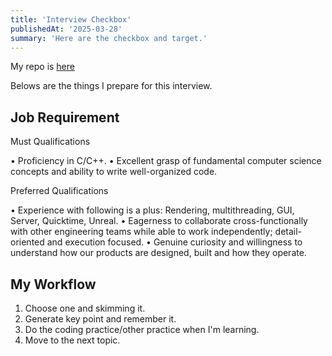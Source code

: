 ```yaml
---
title: 'Interview Checkbox'
publishedAt: '2025-03-28'
summary: 'Here are the checkbox and target.'
---
```


My repo is [here](https://github.com/liweisu0/coding-interview-university)

Belows are the things I prepare for this interview.

## Job Requirement
Must Qualifications

• Proficiency in C/C++.
• Excellent grasp of fundamental computer science concepts and ability to write well-organized code.

Preferred Qualifications

• Experience with following is a plus: Rendering, multithreading, GUI, Server, Quicktime, Unreal.
• Eagerness to collaborate cross-functionally with other engineering teams while able to work independently; detail-oriented and execution focused.
• Genuine curiosity and willingness to understand how our products are designed, built and how they operate.

## My Workflow
1. Choose one and skimming it.
2. Generate key point and remember it.
3. Do the coding practice/other practice when I'm learning.
4. Move to the next topic.